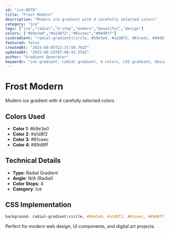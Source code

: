 ```yaml
---
id: "ice-0978"
title: "Frost Modern"
description: "Modern ice gradient with 4 carefully selected colors"
category: "ice"
tags: ["ice","radial","4-stop","modern","beautiful","design"]
colors: ["#b9e3e0","#a1d8f2","#81ceec","#89d8ff"]
cssGradient: "radial-gradient(circle, #b9e3e0, #a1d8f2, #81ceec, #89d8ff)"
featured: false
createdAt: "2025-08-05T22:15:50.762Z"
updatedAt: "2025-08-25T07:08:43.354Z"
author: "Gradient Generator"
keywords: "ice gradient, radial gradient, 4 colors, CSS gradient, design, #b9e3e0, #a1d8f2, #81ceec, #89d8ff"
---
```


# Frost Modern

Modern ice gradient with 4 carefully selected colors

## Colors Used
- **Color 1**: #b9e3e0
- **Color 2**: #a1d8f2
- **Color 3**: #81ceec
- **Color 4**: #89d8ff

## Technical Details
- **Type**: Radial Gradient
- **Angle**: N/A (Radial)
- **Color Stops**: 4
- **Category**: Ice

## CSS Implementation
```css
background: radial-gradient(circle, #b9e3e0, #a1d8f2, #81ceec, #89d8ff);
```

Perfect for modern web design, UI components, and digital art projects.
